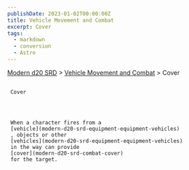 ```yaml
---
publishDate: 2023-01-02T00:00:00Z
title: Vehicle Movement and Combat
excerpt: Cover
tags:
  - markdown
  - conversion
  - Astro
---
```


[Modern d20 SRD](/#modernD20) > [Vehicle Movement and Combat](modern-d20-srd-vehicle-movement-and-combat-index) > Cover

##

     Cover




     When a character fires from a
     [vehicle](modern-d20-srd-equipment-equipment-vehicles)
     , objects or other
     [vehicles](modern-d20-srd-equipment-equipment-vehicles)
     in the way can provide
     [cover](modern-d20-srd-combat-cover)
     for the target.
